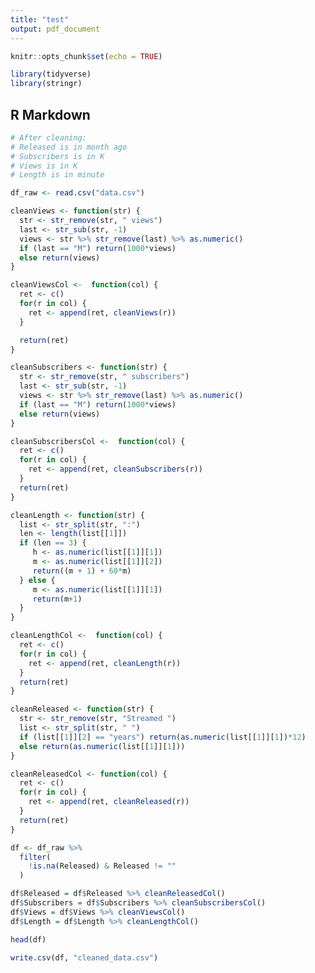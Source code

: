```yaml
---
title: "test"
output: pdf_document
---
```


```r
knitr::opts_chunk$set(echo = TRUE)
```

```r
library(tidyverse)
library(stringr)
```

## R Markdown

```r
# After cleaning:
# Released is in month ago
# Subscribers is in K
# Views is in K
# Length is in minute

df_raw <- read.csv("data.csv")

cleanViews <- function(str) {
  str <- str_remove(str, " views")
  last <- str_sub(str, -1)
  views <- str %>% str_remove(last) %>% as.numeric()
  if (last == "M") return(1000*views)
  else return(views)
}

cleanViewsCol <-  function(col) {
  ret <- c()
  for(r in col) {
    ret <- append(ret, cleanViews(r))
  }

  return(ret)
}

cleanSubscribers <- function(str) {
  str <- str_remove(str, " subscribers")
  last <- str_sub(str, -1)
  views <- str %>% str_remove(last) %>% as.numeric()
  if (last == "M") return(1000*views)
  else return(views)
}

cleanSubscribersCol <-  function(col) {
  ret <- c()
  for(r in col) {
    ret <- append(ret, cleanSubscribers(r))
  }
  return(ret)
}

cleanLength <- function(str) {
  list <- str_split(str, ":")
  len <- length(list[[1]])
  if (len == 3) {
     h <- as.numeric(list[[1]][1])
     m <- as.numeric(list[[1]][2])
     return((m + 1) + 60*m)
  } else {
     m <- as.numeric(list[[1]][1])
     return(m+1)
  }
}

cleanLengthCol <-  function(col) {
  ret <- c()
  for(r in col) {
    ret <- append(ret, cleanLength(r))
  }
  return(ret)
}

cleanReleased <- function(str) {
  str <- str_remove(str, "Streamed ")
  list <- str_split(str, " ")
  if (list[[1]][2] == "years") return(as.numeric(list[[1]][1])*12)
  else return(as.numeric(list[[1]][1]))
}

cleanReleasedCol <- function(col) {
  ret <- c()
  for(r in col) {
    ret <- append(ret, cleanReleased(r))
  }
  return(ret)
}

df <- df_raw %>%  
  filter(
    !is.na(Released) & Released != ""
  ) 

df$Released = df$Released %>% cleanReleasedCol()
df$Subscribers = df$Subscribers %>% cleanSubscribersCol()
df$Views = df$Views %>% cleanViewsCol()
df$Length = df$Length %>% cleanLengthCol()

head(df)

write.csv(df, "cleaned_data.csv")
```


